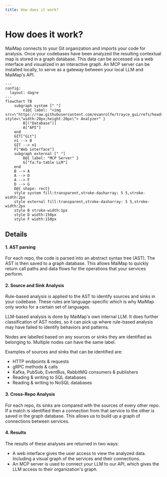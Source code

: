 ```yaml
---
title: How does it work?
---
```


# How does it work?

MaiMap connects to your Git organization and imports your code for analysis. Once your codebases have been analyzed the resulting contextual map is stored in a graph database. This data can be accessed via a web interface and visualized in an interactive graph. An MCP server can be installed locally, to serve as a gateway between your local LLM and MaiMap's API.

```mermaid
---
config:
  layout: dagre
---
flowchart TB
    subgraph system [" "]
        n1@{ label: "<img src=\"https://raw.githubusercontent.com/evanrolfe/trayce_gui/refs/heads/main/fonts/logo.svg\" style=\"width:20px;height:20px\"> Analyzer" }
        B[("Database")]
        A["API"]
    end
    GIT["Git"]
    n1 --> B
    GIT --> n1
    F["Web interface"]
    subgraph external [" "]
        D@{ label: "MCP Server" }
        G["fa:fa-table LLM"]
    end
    B --> A
    A --> D
    A --> F
    D --> G
    D@{ shape: rect}
    style system fill:transparent,stroke-dasharray: 5 5,stroke-width:2px
    style external fill:transparent,stroke-dasharray: 5 5,stroke-width:2px
    style B stroke-width:1px
    style D width:150px
    style F width:150px
```

## Details

#### 1. AST parsing

For each repo, the code is parsed into an abstract syntax tree (AST). The AST is then saved to a graph database. This allows MaiMap to quickly return call paths and data flows for the operations that your services perform.

#### 2. Source and Sink Analysis

Rule-based analysis is applied to the AST to identify sources and sinks in your codebase. These rules are language-specific which is why MaiMap only works for a certain set of languages.

LLM-based analysis is done by MaiMap's own internal LLM. It does further classification of AST nodes, so it can pick up where rule-based analysis may have failed to identify behaviors and patterns.

Nodes are labelled based on any sources or sinks they are identified as belonging to. Multiple nodes can have the same label.

Examples of sources and sinks that can be identified are:
- HTTP endpoints & requests
- gRPC methods & calls
- Kafka, PubSub, EventBus, RabbitMQ consumers & publishers
- Reading & writing to SQL databases
- Reading & writing to NoSQL databases

#### 3. Cross-Repo Analysis

For each repo, its sinks are compared with the sources of every other repo. If a match is identified then a connection from that service to the other is saved in the graph database. This allows us to build up a graph of connections between services.

#### 4. Results

The results of these analyses are returned in two ways:

- A web interface gives the user access to view the analyzed data. Including a visual graph of the services and their connections.
- An MCP server is used to connect your LLM to our API, which gives the LLM access to their organization's graph.
